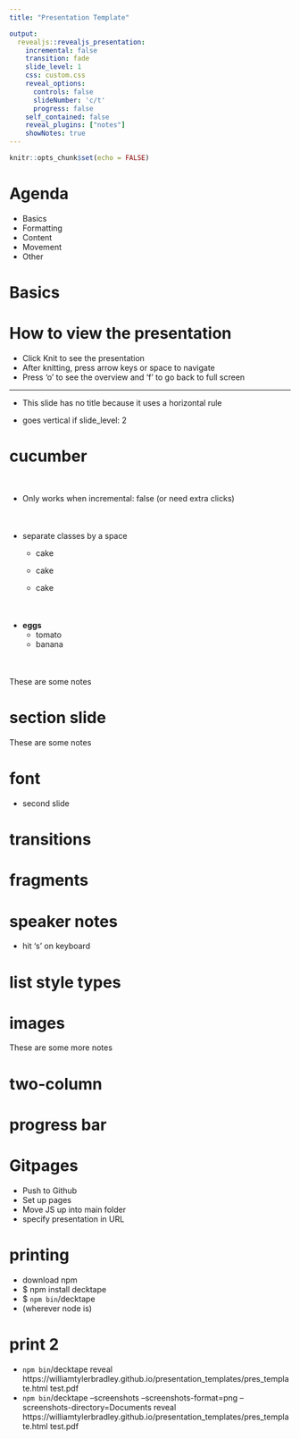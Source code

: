 ```yaml
---
title: "Presentation Template"

output: 
  revealjs::revealjs_presentation:
    incremental: false
    transition: fade
    slide_level: 1
    css: custom.css
    reveal_options:
      controls: false
      slideNumber: 'c/t'
      progress: false
    self_contained: false
    reveal_plugins: ["notes"]
    showNotes: true
---
```


```r
knitr::opts_chunk$set(echo = FALSE)
```

# Agenda

- Basics
- Formatting
- Content
- Movement
- Other

# Basics {data-background=red}
 
# How to view the presentation {data-background="background.png"}

- Click Knit to see the presentation
- After knitting, press arrow keys or space to navigate
- Press 'o' to see the overview and 'f' to go back to full screen    

---

- This slide has no title because it uses a horizontal rule

- goes vertical if slide_level: 2

# cucumber

<div class="fragment" style="margin-top: 50px; margin-bottom: 50px;">
- Only works when incremental: false (or need extra clicks)
</div>
<div class="fragment" style="margin-top: 50px; margin-bottom: 50px;">
- separate classes by a space
  <div class="fragment">
     - cake
  </div>   
  <div class="fragment">
     - cake
  </div>   
  <div class="fragment">
     - cake
  </div>   
</div>
<div class="fragment" style="margin-top: 50px; margin-bottom: 50px;">
- **eggs**
    - tomato
    - banana
</div>

<aside class="notes">
These are some notes
</aside>

# section slide

<aside class="notes">
These are some notes
</aside>

# font

- second slide

# transitions

# fragments

# speaker notes

- hit 's' on keyboard

# list style types

# images

<aside class="notes">
These are some more notes
</aside>

# two-column

# progress bar

# Gitpages

- Push to Github
- Set up pages
- Move JS up into main folder
- specify presentation in URL

# printing

- download npm
- $ npm install decktape
- $ `npm bin`/decktape
- (wherever node is)

# print 2

- `npm bin`/decktape reveal https://williamtylerbradley.github.io/presentation_templates/pres_template.html test.pdf
- `npm bin`/decktape --screenshots --screenshots-format=png --screenshots-directory=Documents reveal https://williamtylerbradley.github.io/presentation_templates/pres_template.html test.pdf


